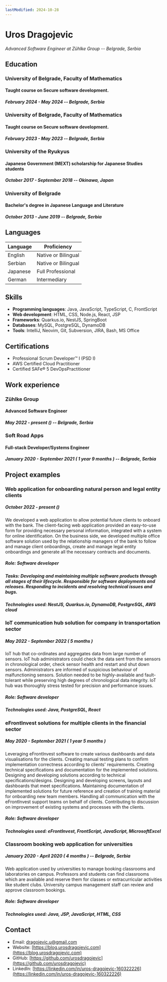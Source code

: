 ```yaml
---
lastModified: 2024-10-28
---
```



# Uros Dragojevic
*Advanced Software Engineer at Zühlke Group -- Belgrade, Serbia*

## Education

### University of Belgrade, Faculty of Mathematics
#### Taught course on Secure software development.
##### *February 2024 - May 2024 -- Belgrade, Serbia*


### University of Belgrade, Faculty of Mathematics
#### Taught course on Secure software development.
##### *February 2023 - May 2023 -- Belgrade, Serbia*


### University of the Ryukyus
#### Japanese Government (MEXT) scholarship for Japanese Studies students
##### *October 2017 - September 2018 -- Okinawa, Japan*


### University of Belgrade
#### Bachelor's degree in Japanese Language and Literature
##### *October 2013 - June 2019 -- Belgrade, Serbia*

## Languages

| Language | Proficiency         |
|----------|---------------------|
| English  | Native or Bilingual |
| Serbian  | Native or Bilingual |
| Japanese | Full Professional   |
| German   | Intermediary        |

## Skills

- **Programming languages**: Java, JavaScript, TypeScript, C, FrontScript
- **Web development**: HTML, CSS, Node.js, React, JSP
- **Frameworks**: Quarkus.io, NestJS, SpringBoot
- **Databases**: MySQL, PostgreSQL, DynamoDB
- **Tools**: IntelliJ, Neovim, Git, Subversion, JIRA, Bash, MS Office

## Certifications

- Professional Scrum Developer™ I (PSD I)
- AWS Certified Cloud Practitioner
- Certified SAFe® 5 DevOpsPractitioner

## Work experience

### Zühlke Group
#### Advanced Software Engineer
##### *May 2022 - present (<CurrentEmploymentDuration id="zuhlke" startYear={2022} startMonth={5}/>) -- Belgrade, Serbia*

### Soft Road Apps
#### Full-stack Developer/Systems Engineer
##### *January 2020 - September 2021 ( 1 year 9 months ) -- Belgrade, Serbia*

<div style="page-break-after: always;"></div>

## Project examples

### Web application for onboarding natural person and legal entity clients
##### *October 2022 - present (<CurrentEmploymentDuration id="project" startYear={2022} startMonth={10}/>)*

We developed a web application to allow potential future clients to onboard with the bank. The client-facing web application provided an easy-to-use form for providing necessary personal information, 
integrated with a system for online identification. On the business side, we developed multiple office software solution used by the relationship managers of the bank to follow and manage client onboardings, create and manage legal entity onboardings and generate all the necessary contracts and documents.

##### **Role**: Software developer
##### **Tasks**: Developing and maintaining multiple software products through all stages of their lifecycle. Responsible for software deployments and releases. Responding to incidents and resolving technical issues and bugs.
##### **Technologies used**: NestJS, Quarkus.io, DynamoDB, PostgreSQL, AWS cloud


### IoT communication hub solution for company in transportation sector
##### *May 2022 - September 2022 ( 5 months )*

IoT hub that co-ordinates and aggregates data from large number of sensors.
IoT hub administrators could check the data sent from the sensors in chronological order, check sensor health and restart and shut down sensors.
Administrators are informed of suspicious behaviour of malfunctioning sensors.
Solution needed to be highly-available and fault-tolerant while preserving high degrees of chronological data integrity.
IoT hub was thoroughly stress tested for precision and performance issues.

##### **Role**: Software developer
##### **Technologies used**: Java, PostgreSQL, React

<div style="page-break-after: always;"></div>

### eFrontInvest solutions for multiple clients in the financial sector
##### *May 2020 - September 2021 ( 1 year 5 months )*

Leveraging eFrontInvest software to create various dashboards and data visualisations for the clients.
Creating manual testing plans to confirm implementation correctness according to clients' requirements.
Creating technical specifications and documentation for the implemented solutions.
Designing and developing solutions according to technical specifications/designs.
Designing and developing screens, layouts and dashboards that meet specifications.
Maintaining documentation of implemented solutions for future reference and creation of training material for onboarding new team members.
Handling all communication with the eFrontInvest support teams on behalf of clients.
Contributing to discussion on improvement of existing systems and processes with the clients.

##### **Role**: Software developer

##### **Technologies used**: eFrontInvest, FrontScript, JavaScript, MicrosoftExcel

### Classroom booking web application for universities
##### *January 2020 - April 2020 ( 4 months ) -- Belgrade, Serbia*

Web application used by universities to manage booking classrooms and laboratories on campus.
Professors and students can find classrooms which are available and reserve them for classes or extracurricular activities like student clubs.
University campus management staff can review and approve classroom bookings.

##### **Role**: Software developer

##### **Technologies used**: Java, JSP, JavaScript, HTML, CSS

## Contact

- Email: [dragojevic.u@gmail.com](mailto:dragojevic.u@gmail.com)
- Website: [https://blog.urosdragojevic.com](https://blog.urosdragojevic.com)
- GitHub: [https://github.com/urosdragojevic](https://github.com/urosdragojevic)
- LinkedIn: [https://linkedin.com/in/uros-dragojevic-160322226](https://linkedin.com/in/uros-dragojevic-160322226)
